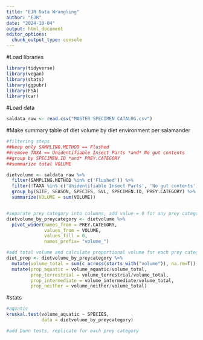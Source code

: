 ```yaml
---
title: "EJR Data Wrangling"
author: "EJR"
date: "2024-10-04"
output: html_document
editor_options: 
  chunk_output_type: console
---
```


#Load libraries
```r
library(tidyverse)
library(vegan)
library(stats)
library(ggpubr)
library(FSA)
library(car)
```

#Load data

```r
saldata_raw <- read.csv("MASTER SPECIMEN CATALOG.csv")
```


#Make summary table of diet volume by diet environment per salamander

```r
#filtering steps
##keep only SAMPLING.METHOD == Flushed
##remove TAXA == Unidentifiable Insect Parts *and* No gut contents
##group by SPECIMEN.ID *and* PREY.CATEGORY
##summarize total VOLUME

dietvolume <- saldata_raw %>%
  filter(SAMPLING.METHOD %in% c('Flushed')) %>%
  filter(!TAXA %in% c('Unidentifiable Insect Parts', 'No gut contents')) %>%
  group_by(SITE, SEASON, SPECIES, SVL, SPECIMEN.ID, PREY.CATEGORY) %>%  #add whatever columns need to be kept
  summarize(VOLUME = sum(VOLUME))


#separate prey category into columns, add value = 0 for any prey categories not observed for a specimen
dietvolume_by_preycategory <- dietvolume %>%
  pivot_wider(names_from = PREY.CATEGORY,
              values_from = VOLUME,
              values_fill = 0,
              names_prefix= "volume_")

#add total volume and calculate proportional volume for each prey category
diet_prop <- dietvolume_by_preycategory %>%
  mutate(volume_total = sum(c_across(starts_with("volume")), na.rm=T)) %>%
  mutate(prop_aquatic = volume_aquatic/volume_total, 
         prop_terrestrial = volume_terrestrial/volume_total, 
         prop_intermediate = volume_intermediate/volume_total, 
         prop_neither = volume_neither/volume_total)

```


#stats

```r
#aquatic
kruskal.test(volume_aquatic ~ SPECIES,
             data = dietvolume_by_preycategory)

#add Dunn tests, replicate for each prey category

```